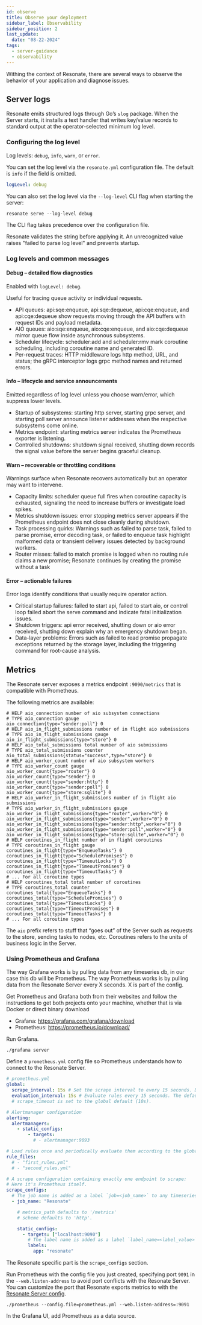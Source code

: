 ```yaml
---
id: observe
title: Observe your deployment
sidebar_label: Observability
sidebar_position: 2
last_update:
  date: "08-22-2024"
tags:
  - server-guidance
  - observability
---
```


Withing the context of Resonate, there are several ways to observe the behavior of your application and diagnose issues.

## Server logs

Resonate emits structured logs through Go’s `slog` package.
When the Server starts, it installs a text handler that writes key/value records to standard output at the operator-selected minimum log level.

### Configuring the log level

Log levels: `debug`, `info`, `warn`, or `error`.

You can set the log level via the `resonate.yml` configuration file.
The default is `info` if the field is omitted.

```yml
logLevel: debug
```

You can also set the log level via the `--log-level` CLI flag when starting the server:

```shell
resonate serve --log-level debug
```

The CLI flag takes precedence over the configuration file.

Resonate validates the string before applying it.
An unrecognized value raises "failed to parse log level" and prevents startup.

### Log levels and common messages

#### Debug – detailed flow diagnostics

Enabled with `logLevel: debug`.

Useful for tracing queue activity or individual requests.

- API queues: api:sqe:enqueue, api:sqe:dequeue, api:cqe:enqueue, and api:cqe:dequeue show requests moving through the API buffers with request IDs and payload metadata.
- AIO queues: aio:sqe:enqueue, aio:cqe:enqueue, and aio:cqe:dequeue mirror queue flow inside asynchronous subsystems.
- Scheduler lifecycle: scheduler:add and scheduler:rmv mark coroutine scheduling, including coroutine name and generated ID.
- Per-request traces: HTTP middleware logs http method, URL, and status; the gRPC interceptor logs grpc method names and returned errors.

#### Info – lifecycle and service announcements

Emitted regardless of log level unless you choose warn/error, which suppress lower levels.

- Startup of subsystems: starting http server, starting grpc server, and starting poll server announce listener addresses when the respective subsystems come online.
- Metrics endpoint: starting metrics server indicates the Prometheus exporter is listening.
- Controlled shutdowns: shutdown signal received, shutting down records the signal value before the server begins graceful cleanup.

#### Warn – recoverable or throttling conditions

Warnings surface when Resonate recovers automatically but an operator may want to intervene.

- Capacity limits: scheduler queue full fires when coroutine capacity is exhausted, signaling the need to increase buffers or investigate load spikes.
- Metrics shutdown issues: error stopping metrics server appears if the Prometheus endpoint does not close cleanly during shutdown.
- Task processing quirks: Warnings such as failed to parse task, failed to parse promise, error decoding task, or failed to enqueue task highlight malformed data or transient delivery issues detected by background workers.
- Router misses: failed to match promise is logged when no routing rule claims a new promise; Resonate continues by creating the promise without a task

#### Error – actionable failures

Error logs identify conditions that usually require operator action.

- Critical startup failures: failed to start api, failed to start aio, or control loop failed abort the serve command and indicate fatal initialization issues.
- Shutdown triggers: api error received, shutting down or aio error received, shutting down explain why an emergency shutdown began.
- Data-layer problems: Errors such as failed to read promise propagate exceptions returned by the storage layer, including the triggering command for root-cause analysis.

## Metrics

The Resonate server exposes a metrics endpoint `:9090/metrics` that is compatible with Prometheus.

The following metrics are available:

```shell
# HELP aio_connection number of aio subsystem connections
# TYPE aio_connection gauge
aio_connection{type="sender:poll"} 0
# HELP aio_in_flight_submissions number of in flight aio submissions
# TYPE aio_in_flight_submissions gauge
aio_in_flight_submissions{type="store"} 0
# HELP aio_total_submissions total number of aio submissions
# TYPE aio_total_submissions counter
aio_total_submissions{status="success",type="store"} 0
# HELP aio_worker_count number of aio subsystem workers
# TYPE aio_worker_count gauge
aio_worker_count{type="router"} 0
aio_worker_count{type="sender"} 0
aio_worker_count{type="sender:http"} 0
aio_worker_count{type="sender:poll"} 0
aio_worker_count{type="store:sqlite"} 0
# HELP aio_worker_in_flight_submissions number of in flight aio submissions
# TYPE aio_worker_in_flight_submissions gauge
aio_worker_in_flight_submissions{type="router",worker="0"} 0
aio_worker_in_flight_submissions{type="sender",worker="0"} 0
aio_worker_in_flight_submissions{type="sender:http",worker="0"} 0
aio_worker_in_flight_submissions{type="sender:poll",worker="0"} 0
aio_worker_in_flight_submissions{type="store:sqlite",worker="0"} 0
# HELP coroutines_in_flight number of in flight coroutines
# TYPE coroutines_in_flight gauge
coroutines_in_flight{type="EnqueueTasks"} 0
coroutines_in_flight{type="SchedulePromises"} 0
coroutines_in_flight{type="TimeoutLocks"} 0
coroutines_in_flight{type="TimeoutPromises"} 0
coroutines_in_flight{type="TimeoutTasks"} 0
# ... For all coroutine types
# HELP coroutines_total total number of coroutines
# TYPE coroutines_total counter
coroutines_total{type="EnqueueTasks"} 0
coroutines_total{type="SchedulePromises"} 0
coroutines_total{type="TimeoutLocks"} 0
coroutines_total{type="TimeoutPromises"} 0
coroutines_total{type="TimeoutTasks"} 0
# ... For all coroutine types
```

The `aio` prefix refers to stuff that “goes out” of the Server such as requests to the store, sending tasks to nodes, etc.
Coroutines refers to the units of business logic in the Server.

### Using Prometheus and Grafana

The way Grafana works is by pulling data from any timeseries db, in our case this db will be Prometheus.
The way Prometheus works is by pulling data from the Resonate Server every X seconds.
X is part of the config.

Get Prometheus and Grafana both from their websites and follow the instructions to get both projects onto your machine, whether that is via Docker or direct binary download

- Grafana: https://grafana.com/grafana/download
- Prometheus: https://prometheus.io/download/

Run Grafana.

```shell
./grafana server
```

Define a `prometheus.yml` config file so Prometheus understands how to connect to the Resonate Server.

```yml
# prometheus.yml
global:
  scrape_interval: 15s # Set the scrape interval to every 15 seconds. Default is every 1 minute.
  evaluation_interval: 15s # Evaluate rules every 15 seconds. The default is every 1 minute.
  # scrape_timeout is set to the global default (10s).

# Alertmanager configuration
alerting:
  alertmanagers:
    - static_configs:
        - targets:
          # - alertmanager:9093

# Load rules once and periodically evaluate them according to the global 'evaluation_interval'.
rule_files:
  # - "first_rules.yml"
  # - "second_rules.yml"

# A scrape configuration containing exactly one endpoint to scrape:
# Here it's Prometheus itself.
scrape_configs:
  # The job name is added as a label `job=<job_name>` to any timeseries scraped from this config.
  - job_name: "Resonate"

    # metrics_path defaults to '/metrics'
    # scheme defaults to 'http'.

    static_configs:
      - targets: ["localhost:9090"]
        # The label name is added as a label `label_name=<label_value>` to any timeseries scraped from this config.
        labels:
          app: "resonate"
```

The Resonate specific part is the `scrape_configs` section.

Run Prometheus with the config file you just created, specifying port `9091` in the `--web.listen-address` to avoid port conflicts with the Resonate Server.
You can customize the port that Resonate exports metrics to with the [Resonate Server config](/operate/run-server#customize-configuration).

```shell
./prometheus --config.file=prometheus.yml --web.listen-address=:9091
```

In the Grafana UI, add Prometheus as a data source.
